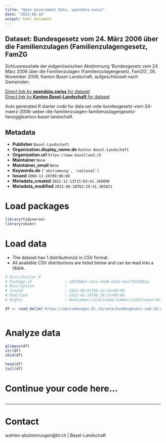 ```yaml
---
title: "Open Government Data, opendata.swiss"
date: "2023-08-18"
output: html_document
---
```


## Dataset: Bundesgesetz vom 24. März 2006 über die Familienzulagen (Familienzulagengesetz, FamZG

Schlussresultate der eidgenössischen Abstimmung 'Bundesgesetz vom 24. März 2006 über die Familienzulagen (Familienzulagengesetz, FamZG', 26. November 2006, Kanton Basel-Landschaft, aufgeschlüsselt nach Gemeinden.

[Direct link by **opendata.swiss** for dataset](https://opendata.swiss/de/dataset/bundesgesetz-vom-24-marz-2006-uber-die-familienzulagen-familienzulagengesetz-famzg)<br>
[Direct link by **Kanton Basel-Landschaft** for dataset](https://abstimmungen.bl.ch/vote/bundesgesetz-vom-24-maerz-2006-ueber-die-familienzulagen-familienzulagengesetz-famzg/data)

Auto generated R starter code for data set vote-bundesgesetz-vom-24-maerz-2006-ueber-die-familienzulagen-familienzulagengesetz-famzg@kanton-basel-landschaft.

## Metadata

- **Publisher** `Basel-Landschaft`
- **Organization.display_name.de** `Kanton Basel-Landschaft`
- **Organization.url** `https://www.baselland.ch`
- **Maintainer** `None`
- **Maintainer_email** `None`
- **Keywords.de** `['abstimmung', 'national']`
- **Issued** `2006-11-26T00:00:00`
- **Metadata_created** `2022-12-13T15:03:41.109890`
- **Metadata_modified** `2023-08-18T02:29:41.305821`


# Load packages

```r

library(tidyverse)
library(skimr)

```

# Load data

-   The dataset has 1 distribution(s) in CSV format.
-   All available CSV distributions are listed below and can be read into a tibble.

```r

# Distribution 0
# Package_id               : ab9708e3-a3ce-4589-bd2e-6aa7f076b03a
# Description              : 
# Issued                   : 2021-09-01T08:26:23+00:00
# Modified                 : 2022-01-19T06:36:15+00:00
# Rights                   : NonCommercialAllowed-CommercialAllowed-ReferenceRequired

df <- read_delim('https://abstimmungen.bl.ch/vote/bundesgesetz-vom-24-maerz-2006-ueber-die-familienzulagen-familienzulagengesetz-famzg/data-csv')



```

# Analyze data

```r

glimpse(df)
str(df)
skim(df)

head(df)
tail(df)

```

# Continue your code here...

```r

```

------------------------------------------------------------------------

# Contact

wahlen-abstimmungen@bl.ch | Basel-Landschaft
